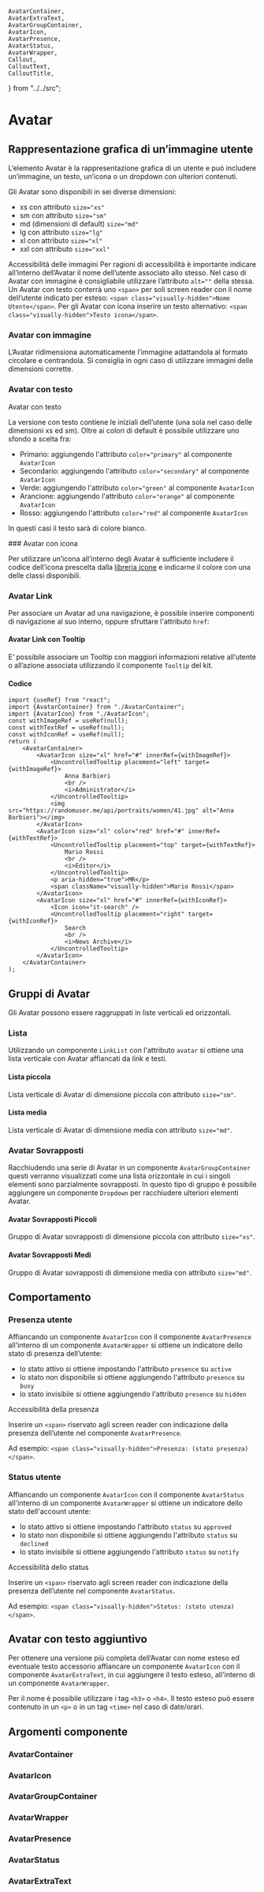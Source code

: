     AvatarContainer,
    AvatarExtraText,
    AvatarGroupContainer,
    AvatarIcon,
    AvatarPresence,
    AvatarStatus,
    AvatarWrapper,
    Callout,
    CalloutText,
    CalloutTitle,
} from "../../src";

<Meta of={AvatarStories} />

# Avatar

## Rappresentazione grafica di un’immagine utente

L’elemento Avatar è la rappresentazione grafica di un utente e può includere un’immagine, un testo, un’icona o un dropdown con ulteriori contenuti.

Gli Avatar sono disponibili in sei diverse dimensioni:

-   xs con attributo `size="xs"`
-   sm con attributo `size="sm"`
-   md (dimensioni di default) `size="md"`
-   lg con attributo `size="lg"`
-   xl con attributo `size="xl"`
-   xxl con attributo `size="xxl"`

<div className="docs">
    <Callout color="success">
        <CalloutTitle>
            <span className="text">Accessibilità delle immagini</span>
        </CalloutTitle>
        <CalloutText>Per ragioni di accessibilità è importante indicare all’interno dell’Avatar il nome dell’utente associato allo stesso.</CalloutText>
        <CalloutText>
            Nel caso di Avatar con immagine è consigliabile utilizzare l’attributo <Code>alt=""</Code> della stessa.
        </CalloutText>
        <CalloutText>
            Un Avatar con testo conterrà uno <Code>&lt;span&gt;</Code> per soli screen reader con il nome dell’utente indicato per esteso:
            <Code>&lt;span class="visually-hidden"&gt;Nome Utente&lt;/span&gt;</Code>.
        </CalloutText>
        <CalloutText>
            Per gli Avatar con icona inserire un testo alternativo: <Code>&lt;span class="visually-hidden"&gt;Testo icona&lt;/span&gt;</Code>.
        </CalloutText>
    </Callout>
</div>

### Avatar con immagine

L’Avatar ridimensiona automaticamente l’immagine adattandola al formato circolare e centrandola. Si consiglia in ogni caso di utilizzare immagini delle dimensioni corrette.

<Canvas of={AvatarStories.AvatarWithImage} />
<Controls of={AvatarStories.AvatarWithImage} />

### Avatar con testo

Avatar con testo

La versione con testo contiene le iniziali dell’utente (una sola nel caso delle dimensioni xs ed sm). Oltre ai colori di default è possibile utilizzare uno sfondo a scelta fra:

-   Primario: aggiungendo l'attributo `color="primary"` al componente `AvatarIcon`
-   Secondario: aggiungendo l'attributo `color="secondary"` al componente `AvatarIcon`
-   Verde: aggiungendo l'attributo `color="green"` al componente `AvatarIcon`
-   Arancione: aggiungendo l'attributo `color="orange"` al componente `AvatarIcon`
-   Rosso: aggiungendo l'attributo `color="red"` al componente `AvatarIcon`

In questi casi il testo sarà di colore bianco.

<Canvas of={AvatarStories.AvatarWithText} />
### Avatar con icona

Per utilizzare un’icona all’interno degli Avatar è sufficiente includere il codice dell’icona prescelta dalla [libreria icone](?path=/docs/documentazione-utilities-icone--page#lista-delle-icone-disponibili) e indicarne il colore con una delle classi disponibili.

<Canvas of={AvatarStories.AvatarWithIcon} />

### Avatar Link

Per associare un Avatar ad una navigazione, è possible inserire componenti di navigazione al suo interno, oppure sfruttare l'attributo `href`:

<Canvas of={AvatarStories.AvatarLink} />

#### Avatar Link con Tooltip

E’ possibile associare un Tooltip con maggiori informazioni relative all’utente o all’azione associata utilizzando il componente `Tooltip` del kit.

<Canvas of={AvatarStories.AvatarLinkWithTooltip} />

#### Codice

```tsx
import {useRef} from "react";
import {AvatarContainer} from "./AvatarContainer";
import {AvatarIcon} from "./AvatarIcon";
const withImageRef = useRef(null);
const withTextRef = useRef(null);
const withIconRef = useRef(null);
return (
    <AvatarContainer>
        <AvatarIcon size="xl" href="#" innerRef={withImageRef}>
            <UncontrolledTooltip placement="left" target={withImageRef}>
                Anna Barbieri
                <br />
                <i>Administrator</i>
            </UncontrolledTooltip>
            <img src="https://randomuser.me/api/portraits/women/41.jpg" alt="Anna Barbieri"></img>
        </AvatarIcon>
        <AvatarIcon size="xl" color="red" href="#" innerRef={withTextRef}>
            <UncontrolledTooltip placement="top" target={withTextRef}>
                Mario Rossi
                <br />
                <i>Editor</i>
            </UncontrolledTooltip>
            <p aria-hidden="true">MR</p>
            <span className="visually-hidden">Mario Rossi</span>
        </AvatarIcon>
        <AvatarIcon size="xl" href="#" innerRef={withIconRef}>
            <Icon icon="it-search" />
            <UncontrolledTooltip placement="right" target={withIconRef}>
                Search
                <br />
                <i>News Archive</i>
            </UncontrolledTooltip>
        </AvatarIcon>
    </AvatarContainer>
);
```

## Gruppi di Avatar

Gli Avatar possono essere raggruppati in liste verticali ed orizzontali.

### Lista

Utilizzando un componente `LinkList` con l'attributo `avatar` si ottiene una lista verticale con Avatar affiancati da link e testi.

#### Lista piccola

Lista verticale di Avatar di dimensione piccola con attributo `size="sm"`.

<Canvas of={AvatarGroupStories.AvatarSmallList} />

#### Lista media

Lista verticale di Avatar di dimensione media con attributo `size="md"`.

<Canvas of={AvatarGroupStories.AvatarMediaList} />

### Avatar Sovrapposti

Racchiudendo una serie di Avatar in un componente `AvatarGroupContainer` questi verranno visualizzati come una lista orizzontale in cui i singoli elementi sono parzialmente sovrapposti. In questo tipo di gruppo è possibile aggiungere un componente `Dropdown` per racchiudere ulteriori elementi Avatar.

#### Avatar Sovrapposti Piccoli

Gruppo di Avatar sovrapposti di dimensione piccola con attributo `size="xs"`.

<Canvas of={AvatarGroupOverlappingStories.MediumOverlaidAvatars} />

#### Avatar Sovrapposti Medi

Gruppo di Avatar sovrapposti di dimensione media con attributo `size="md"`.

<Canvas>
    <Story id="componenti-avatar-avatar-groups-overlapping--medium-overlaid-avatars" />
</Canvas>

<Canvas of={AvatarGroupOverlappingStories.SmallOverlappingAvatars} />

## Comportamento

### Presenza utente

Affiancando un componente `AvatarIcon` con il componente `AvatarPresence` all'interno di un componente `AvatarWrapper` si ottiene un indicatore dello stato di presenza dell’utente:

-   lo stato attivo si ottiene impostando l'attributo `presence` su `active`
-   lo stato non disponibile si ottiene aggiungendo l'attributo `presence` su `busy`
-   lo stato invisibile si ottiene aggiungendo l'attributo `presence` su `hidden`

<div className="docs">
    <Callout color="success">
        <CalloutTitle>
            <span className="text">Accessibilità della presenza</span>
        </CalloutTitle>
        <CalloutText>
            <p>
                Inserire un <Code>&lt;span&gt;</Code> riservato agli screen reader con indicazione della presenza dell’utente nel componente
                <Code>AvatarPresence</Code>.
            </p>
            <p>
                Ad esempio: <Code>&lt;span class="visually-hidden"&gt;Presenza: (stato presenza)&lt;/span&gt;</Code>.
            </p>
        </CalloutText>
    </Callout>
</div>

<Canvas of={AvatarBehaviourStories.UserPresence} />

### Status utente

Affiancando un componente `AvatarIcon` con il componente `AvatarStatus` all'interno di un componente `AvatarWrapper` si ottiene un indicatore dello stato dell'account utente:

-   lo stato attivo si ottiene impostando l'attributo `status` su `approved`
-   lo stato non disponibile si ottiene aggiungendo l'attributo `status` su `declined`
-   lo stato invisibile si ottiene aggiungendo l'attributo `status` su `notify`

<div className="docs">
    <Callout color="success">
        <CalloutTitle>
            <span className="text">Accessibilità dello status</span>
        </CalloutTitle>
        <CalloutText>
            <p>
                Inserire un <Code>&lt;span&gt;</Code> riservato agli screen reader con indicazione della presenza dell’utente nel componente
                <Code>AvatarStatus</Code>.
            </p>
            <p>
                Ad esempio: <Code>&lt;span class="visually-hidden"&gt;Status: (stato utenza)&lt;/span&gt;</Code>.
            </p>
        </CalloutText>
    </Callout>
</div>

<Canvas of={AvatarBehaviourStories.UserStatus} />

## Avatar con testo aggiuntivo

Per ottenere una versione più completa dell’Avatar con nome esteso ed eventuale testo accessorio affiancare un componente `AvatarIcon` con il componente `AvatarExtraText`, in cui aggiungere il testo esteso, all'interno di un componente `AvatarWrapper`.

Per il nome è possibile utilizzare i tag `<h3>` o `<h4>`. Il testo esteso può essere contenuto in un `<p>` o in un tag `<time>` nel caso di date/orari.

<Canvas of={AvatarStories.AvatarWithText} />

## Argomenti componente

### AvatarContainer

<ArgTypes of={AvatarContainer} />

### AvatarIcon

<ArgTypes of={AvatarIcon} />

### AvatarGroupContainer

<ArgTypes of={AvatarGroupContainer} />

### AvatarWrapper

<ArgTypes of={AvatarWrapper} />

### AvatarPresence

<ArgTypes of={AvatarPresence} />

### AvatarStatus

<ArgTypes of={AvatarStatus} />

### AvatarExtraText

<ArgTypes of={AvatarExtraText} />
